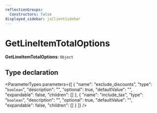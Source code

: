 ```yaml
---
reflectionGroups:
  Constructors: false
displayed_sidebar: jsClientSidebar
---
```



# GetLineItemTotalOptions

 **GetLineItemTotalOptions**: `Object`

## Type declaration

<ParameterTypes parameters={[
  {
    "name": "exclude_discounts",
    "type": "`boolean`",
    "description": "",
    "optional": true,
    "defaultValue": "",
    "expandable": false,
    "children": []
  },
  {
    "name": "include_tax",
    "type": "`boolean`",
    "description": "",
    "optional": true,
    "defaultValue": "",
    "expandable": false,
    "children": []
  }
]} />
